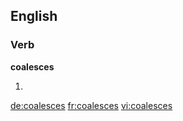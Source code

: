 
==English==

===Verb===
'''coalesces'''

# {{third-person singular of|[[coalesce]]}}

[[de:coalesces]]
[[fr:coalesces]]
[[vi:coalesces]]